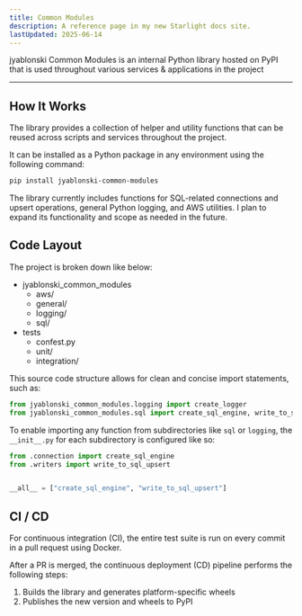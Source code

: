 ```yaml
---
title: Common Modules
description: A reference page in my new Starlight docs site.
lastUpdated: 2025-06-14
---
```



jyablonski Common Modules is an internal Python library hosted on PyPI that is used throughout various services & applications in the project

---

## How It Works

The library provides a collection of helper and utility functions that can be reused across scripts and services throughout the project.

It can be installed as a Python package in any environment using the following command:

``` sh
pip install jyablonski-common-modules
```

The library currently includes functions for SQL-related connections and upsert operations, general Python logging, and AWS utilities. I plan to expand its functionality and scope as needed in the future.


## Code Layout

The project is broken down like below:

<FileTree>


- jyablonski_common_modules
  - aws/
  - general/
  - logging/
  - sql/
- tests
  - confest.py
  - unit/
  - integration/

</FileTree>

This source code structure allows for clean and concise import statements, such as:

``` py
from jyablonski_common_modules.logging import create_logger
from jyablonski_common_modules.sql import create_sql_engine, write_to_sql_upsert
```

To enable importing any function from subdirectories like `sql` or `logging`, the `__init__.py` for each subdirectory is configured like so:

``` py
from .connection import create_sql_engine
from .writers import write_to_sql_upsert


__all__ = ["create_sql_engine", "write_to_sql_upsert"]
```

## CI / CD

For continuous integration (CI), the entire test suite is run on every commit in a pull request using Docker.

After a PR is merged, the continuous deployment (CD) pipeline performs the following steps:

1. Builds the library and generates platform-specific wheels
2. Publishes the new version and wheels to PyPI
